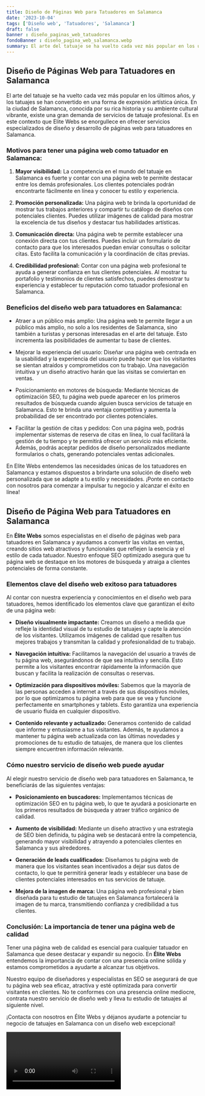 ```yaml
---
title: Diseño de Páginas Web para Tatuadores en Salamanca
date: '2023-10-04'
tags: ['Diseño web', 'Tatuadores', 'Salamanca']
draft: false
banner : diseño_paginas_web_tatuadores
fondoBanner : diseño_pagina_web_salamanca.webp
summary: El arte del tatuaje se ha vuelto cada vez más popular en los últimos años, y los tatuajes se han convertido en una forma de expresión artística única. En la ciudad de Salamanca, conocida por su rica historia y su ambiente cultural vibrante, existe una gran demanda de servicios de tatuaje profesional. Es en este contexto que Elite Webs se enorgullece en ofrecer servicios especializados de diseño y desarrollo de páginas web para tatuadores en Salamanca.
---
```


## Diseño de Páginas Web para Tatuadores en Salamanca

El arte del tatuaje se ha vuelto cada vez más popular en los últimos años, y los tatuajes se han convertido en una forma de expresión artística única. En la ciudad de Salamanca, conocida por su rica historia y su ambiente cultural vibrante, existe una gran demanda de servicios de tatuaje profesional. Es en este contexto que Elite Webs se enorgullece en ofrecer servicios especializados de diseño y desarrollo de páginas web para tatuadores en Salamanca.

### Motivos para tener una página web como tatuador en Salamanca:

1. **Mayor visibilidad:** La competencia en el mundo del tatuaje en Salamanca es fuerte y contar con una página web te permite destacar entre los demás profesionales. Los clientes potenciales podrán encontrarte fácilmente en línea y conocer tu estilo y experiencia.

2. **Promoción personalizada:** Una página web te brinda la oportunidad de mostrar tus trabajos anteriores y compartir tu catálogo de diseños con potenciales clientes. Puedes utilizar imágenes de calidad para mostrar la excelencia de tus diseños y destacar tus habilidades artísticas.

3. **Comunicación directa:** Una página web te permite establecer una conexión directa con tus clientes. Puedes incluir un formulario de contacto para que los interesados puedan enviar consultas o solicitar citas. Esto facilita la comunicación y la coordinación de citas previas.

4. **Credibilidad profesional:** Contar con una página web profesional te ayuda a generar confianza en tus clientes potenciales. Al mostrar tu portafolio y testimonios de clientes satisfechos, puedes demostrar tu experiencia y establecer tu reputación como tatuador profesional en Salamanca.

### Beneficios del diseño web para tatuadores en Salamanca:

- Atraer a un público más amplio: Una página web te permite llegar a un público más amplio, no solo a los residentes de Salamanca, sino también a turistas y personas interesadas en el arte del tatuaje. Esto incrementa las posibilidades de aumentar tu base de clientes.

- Mejorar la experiencia del usuario: Diseñar una página web centrada en la usabilidad y la experiencia del usuario puede hacer que los visitantes se sientan atraídos y comprometidos con tu trabajo. Una navegación intuitiva y un diseño atractivo harán que las visitas se conviertan en ventas.

- Posicionamiento en motores de búsqueda: Mediante técnicas de optimización SEO, tu página web puede aparecer en los primeros resultados de búsqueda cuando alguien busca servicios de tatuaje en Salamanca. Esto te brinda una ventaja competitiva y aumenta la probabilidad de ser encontrado por clientes potenciales.

- Facilitar la gestión de citas y pedidos: Con una página web, podrás implementar sistemas de reserva de citas en línea, lo cual facilitará la gestión de tu tiempo y te permitirá ofrecer un servicio más eficiente. Además, podrás aceptar pedidos de diseño personalizados mediante formularios o chats, generando potenciales ventas adicionales.

En Elite Webs entendemos las necesidades únicas de los tatuadores en Salamanca y estamos dispuestos a brindarte una solución de diseño web personalizada que se adapte a tu estilo y necesidades. ¡Ponte en contacto con nosotros para comenzar a impulsar tu negocio y alcanzar el éxito en línea!

<GifSeo />

<Cta />

## Diseño de Página Web para Tatuadores en Salamanca

En **Élite Webs** somos especialistas en el diseño de páginas web para tatuadores en Salamanca y ayudamos a convertir las visitas en ventas, creando sitios web atractivos y funcionales que reflejen la esencia y el estilo de cada tatuador. Nuestro enfoque SEO optimizado asegura que tu página web se destaque en los motores de búsqueda y atraiga a clientes potenciales de forma constante.

### Elementos clave del diseño web exitoso para tatuadores

Al contar con nuestra experiencia y conocimientos en el diseño web para tatuadores, hemos identificado los elementos clave que garantizan el éxito de una página web:

- **Diseño visualmente impactante:** Creamos un diseño a medida que refleje la identidad visual de tu estudio de tatuajes y capte la atención de los visitantes. Utilizamos imágenes de calidad que resalten tus mejores trabajos y transmitan la calidad y profesionalidad de tu trabajo.

- **Navegación intuitiva:** Facilitamos la navegación del usuario a través de tu página web, asegurándonos de que sea intuitiva y sencilla. Esto permite a los visitantes encontrar rápidamente la información que buscan y facilita la realización de consultas o reservas.

- **Optimización para dispositivos móviles:** Sabemos que la mayoría de las personas acceden a internet a través de sus dispositivos móviles, por lo que optimizamos tu página web para que se vea y funcione perfectamente en smartphones y tablets. Esto garantiza una experiencia de usuario fluida en cualquier dispositivo.

- **Contenido relevante y actualizado:** Generamos contenido de calidad que informe y entusiasme a tus visitantes. Además, te ayudamos a mantener tu página web actualizada con las últimas novedades y promociones de tu estudio de tatuajes, de manera que los clientes siempre encuentren información relevante.

### Cómo nuestro servicio de diseño web puede ayudar

Al elegir nuestro servicio de diseño web para tatuadores en Salamanca, te beneficiarás de las siguientes ventajas:

- **Posicionamiento en buscadores:** Implementamos técnicas de optimización SEO en tu página web, lo que te ayudará a posicionarte en los primeros resultados de búsqueda y atraer tráfico orgánico de calidad.

- **Aumento de visibilidad:** Mediante un diseño atractivo y una estrategia de SEO bien definida, tu página web se destacará entre la competencia, generando mayor visibilidad y atrayendo a potenciales clientes en Salamanca y sus alrededores.

- **Generación de leads cualificados:** Diseñamos tu página web de manera que los visitantes sean incentivados a dejar sus datos de contacto, lo que te permitirá generar leads y establecer una base de clientes potenciales interesados en tus servicios de tatuaje.

- **Mejora de la imagen de marca:** Una página web profesional y bien diseñada para tu estudio de tatuajes en Salamanca fortalecerá la imagen de tu marca, transmitiendo confianza y credibilidad a tus clientes.

### Conclusión: La importancia de tener una página web de calidad

Tener una página web de calidad es esencial para cualquier tatuador en Salamanca que desee destacar y expandir su negocio. En **Élite Webs** entendemos la importancia de contar con una presencia online sólida y estamos comprometidos a ayudarte a alcanzar tus objetivos.

Nuestro equipo de diseñadores y especialistas en SEO se asegurará de que tu página web sea eficaz, atractiva y esté optimizada para convertir visitantes en clientes. No te conformes con una presencia online mediocre, contrata nuestro servicio de diseño web y lleva tu estudio de tatuajes al siguiente nivel.

¡Contacta con nosotros en Élite Webs y déjanos ayudarte a potenciar tu negocio de tatuajes en Salamanca con un diseño web excepcional!

<Video />

<CtaBot job='Tatuadores' city='Salamanca'/>

<Gmaps query='Salamanca+españa+maps' />
